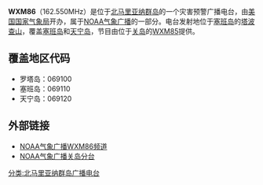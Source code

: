 {{Unreferenced|time=2020-06-21T05:52:43+00:00}}
{{广播电台
| 電臺名稱= WXM86
| 英文名稱= 
| 原文名称= 
| 電臺圖片檔案= Nwr all hazards.jpg
| 電臺圖片尺寸= 150px
| 電臺圖片名稱= 
| 通称= Saipan All Hazards
| 缩写= 
| 所屬國家= {{USA}}
| 總部所在= [[塞班岛|塞班岛]]
| 播放地區= [[塞班岛|塞班岛]]、[[天宁岛|天宁岛]]
| 開播日期= 
| 停播日期= 
| 電臺呼號= 
| 类型= 
| 宗教= 
| 主要语言= [[英语|英语]]
| 使用频段= 
| 電臺口號= 
| 隶属= [[NOAA气象广播|NOAA气象广播]]
| 擁有者= [[美国国家气象局|美国国家气象局]]
| 持股者=
| 董事长=  
| 前電臺名稱= 
| 被取代名稱= 
| 前頻道呼號= 
| 被取代呼號= 
| 集團同類頻道= 
| 重播服務頻道= 
| 電臺官方網站= http://prh.noaa.gov/guam
| 備註=
}}

'''WXM86'''（162.550MHz）是位于[[北马里亚纳群岛|北马里亚纳群岛]]的一个灾害预警广播电台，由[[美国国家气象局|美国国家气象局]]开办，属于[[NOAA气象广播|NOAA气象广播]]的一部分。电台发射地位于[[塞班岛|塞班岛]]的[[塔波查山|塔波查山]]，覆盖[[塞班岛|塞班岛]]和[[天宁岛|天宁岛]]，节目由位于[[关岛|关岛]]的[[WXM85|WXM85]]提供。

== 覆盖地区代码 ==
*罗塔岛：069100
*塞班岛：069110
*天宁岛：069120

== 外部链接 ==
* [http://www.nws.noaa.gov/nwr/Maps/PHP/site.php?State=MP&Site=WXM86 NOAA气象广播WXM86频道] {{Wayback|url=http://www.nws.noaa.gov/nwr/Maps/PHP/site.php?State=MP&Site=WXM86 |date=20110629134529 }}
* [http://www.prh.noaa.gov/guam/nwr.php NOAA气象广播关岛分台] {{Wayback|url=http://www.prh.noaa.gov/guam/nwr.php |date=20100527130624 }}

{{radio-stub}}
{{北马里亚纳群岛广播电台}}

[[分类:北马里亚纳群岛广播电台|分类:北马里亚纳群岛广播电台]]